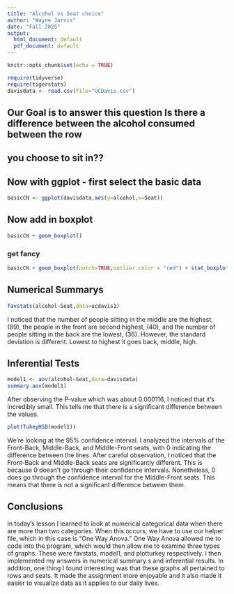 ```yaml
---
title: "Alcohol vs Seat choice"
author: "Wayne Jarvis"
date: "Fall 2025"
output:
  html_document: default
  pdf_document: default
---
```


```r
knitr::opts_chunk$set(echo = TRUE)
```

```r
require(tidyverse)
require(tigerstats)
davisdata <- read.csv(file="UCDavis.csv")
```
## Our Goal is to answer this question Is there a difference between the alcohol consumed between the row
## you choose to sit in??

## Now with ggplot - first select the basic data

```r
basicCN <- ggplot(davisdata,aes(y=alcohol,x=Seat))
```
## Now add in boxplot

```r
basicCN + geom_boxplot()
```
  
  
### get fancy  

```r
basicCN + geom_boxplot(notch=TRUE,outlier.color = "red") + stat_boxplot(geom ='errorbar') + labs(title="Fancy notch boxplot \n with 2 lines")
```

## Numerical Summarys 

```r
favstats(alcohol~Seat,data=ucdavis1)
```

I noticed that the number of people sitting in the middle are the highest, (89), the people in the front are second highest, (40), and the number of people sitting in the back are the lowest, (36). However, the standard deviation is different. Lowest to highest it goes back, middle, high.

## Inferential Tests

```r
model1 <- aov(alcohol~Seat,data=davisdata)
summary.aov(model1)
```

After observing the P-value which was about 0.000116, I noticed that it's incredibly small. This tells me that there is a significant difference between the values.

```r
plot(TukeyHSD(model1))
```

We're looking at the 95% confidence interval. I analyzed the intervals of the Front-Back, Middle-Back, and Middle-Front seats, with 0 indicating the difference between the lines. After careful observation, I noticed that the Front-Back and Middle-Back seats are significantly different. This is because 0 doesn't go through their confidence intervals. Nonetheless, 0 does go through the confidence interval for the Middle-Front seats. This means that there is not a significant difference between them. 

## Conclusions

In today's lesson I learned to look at numerical categorical data when there are more than two categories. When this occurs, we have to use our helper file, which in this case is "One Way Anova." One Way Anova allowed me to code into the program, which would then allow me to examine three types of graphs. These were favstats, model1, and plotturkey respectively. I then implemented my answers in numerical summary s and inferential results. In addition, one thing I found interesting was that these graphs all pertained to rows and seats. It made the assignment more enjoyable and it also made it easier to visualize data as it applies to our daily lives.
